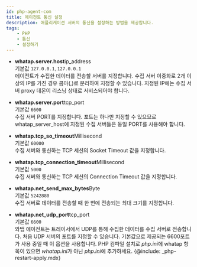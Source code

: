 ```yaml
---
id: php-agent-com
title: 에이전트 통신 설정
description: 애플리케이션 서버의 통신을 설정하는 방법을 제공합니다.
tags:
    - PHP
    - 통신
    - 설정하기
---
```


* **whatap.server.host**<span class='type'>ip_address</span><br/>
    기본값 `127.0.0.1,127.0.0.1`<br/>
    에이전트가 수집한 데이터를 전송할 서버를 지정합니다. 수집 서버 이중화로 2개 이상의 IP를 가진 경우 콤마(,)로 분리하여 지정할 수 있습니다. 지정된 IP에는 수집 서버 proxy 데몬이 리스닝 상태로 서비스되어야 합니다.

* **whatap.server.port**<span class='type'>tcp_port</span><br/>
    기본값 `6600`<br/>
    수집 서버 PORT를 지정합니다. 포트는 하나만 지정할 수 있으므로 whatap_server_host에 지정된 수집 서버들은 동일 PORT를 사용해야 합니다.

* **whatap.tcp_so_timeout**<span class='type'>Millisecond</span><br/>
    기본값 `60000`<br/>
    수집 서버와 통신하는 TCP 세션의 Socket Timeout 값을 지정합니다.

* **whatap.tcp_connection_timeout**<span class='type'>Millisecond</span><br/>
    기본값 `5000`<br/>
    수집 서버와 통신하는 TCP 세션의 Connection Timeout 값을 지정합니다.

* **whatap.net_send_max_bytes**<span class='type'>Byte</span><br/>
    기본값 `5242880`<br/>
    수집 서버로 데이터를 전송할 때 한 번에 전송되는 최대 크기를 지정합니다.

* **whatap.net_udp_port**<span class='type'>tcp_port</span><br/>
    기본값 `6600`<br/>
    와탭 에이전트는 트레이서에서 UDP를 통해 수집한 데이터를 수집 서버로 전송합니다. 처음 UDP 서버의 포트를 지정할 수 있습니다. 기본값으로 제공되는 6600포트가 사용 중일 때 이 옵션을 사용합니다. PHP 컴파일 설치로 *php.ini*에 whatap 항목이 있으면 *whatap.ini*가 아닌 *php.ini*에 추가하세요.
{@include: _php-restart-apply.mdx}